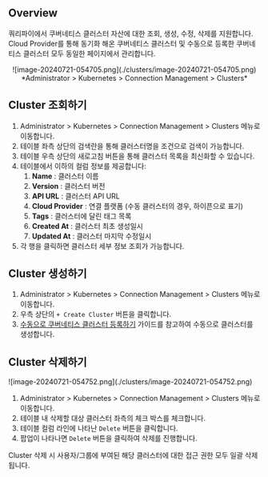 
## Overview

쿼리파이에서 쿠버네티스 클러스터 자산에 대한 조회, 생성, 수정, 삭제를 지원합니다. Cloud Provider를 통해 동기화 해온 쿠버네티스 클러스터 및 수동으로 등록한 쿠버네티스 클러스터 모두 동일한 페이지에서 관리합니다.
<p align="center">
![image-20240721-054705.png](./clusters/image-20240721-054705.png)
*Administrator &gt; Kubernetes &gt; Connection Management &gt; Clusters*
</p>


## Cluster 조회하기

1. Administrator &gt; Kubernetes &gt; Connection Management &gt; Clusters 메뉴로 이동합니다.
2. 테이블 좌측 상단의 검색란을 통해 클러스터명을 조건으로 검색이 가능합니다. 
3. 테이블 우측 상단의 새로고침 버튼을 통해 클러스터 목록을 최신화할 수 있습니다. 
4. 테이블에서 이하의 컬럼 정보를 제공합니다: 
    1.  **Name**  : 클러스터 이름
    2.  **Version**  : 클러스터 버전
    3.  **API URL**  : 클러스터 API URL
    4.  **Cloud Provider**  : 연결 플랫폼 (수동 클러스터의 경우, 하이픈으로 표기)
    5.  **Tags**  : 클러스터에 달린 태그 목록
    6.  **Created At**  : 클러스터 최초 생성일시
    7.  **Updated At**  : 클러스터 마지막 수정일시
5. 각 행을 클릭하면 클러스터 세부 정보 조회가 가능합니다.


## Cluster 생성하기

1. Administrator &gt; Kubernetes &gt; Connection Management &gt; Clusters 메뉴로 이동합니다.
2. 우측 상단의 `+ Create Cluster` 버튼을 클릭합니다.
3. [수동으로 쿠버네티스 클러스터 등록하기](https://chequer.atlassian.net/wiki/pages/createpage.action?spaceKey=QM&title=%EC%88%98%EB%8F%99%EC%9C%BC%EB%A1%9C%20%EC%BF%A0%EB%B2%84%EB%84%A4%ED%8B%B0%EC%8A%A4%20%ED%81%B4%EB%9F%AC%EC%8A%A4%ED%84%B0%20%EB%93%B1%EB%A1%9D%ED%95%98%EA%B8%B0&linkCreation=true&fromPageId=544381839) 가이드를 참고하여 수동으로 클러스터를 생성합니다.


## Cluster 삭제하기

<p align="left">
![image-20240721-054752.png](./clusters/image-20240721-054752.png)
</p>

1. Administrator &gt; Kubernetes &gt; Connection Management &gt; Clusters 메뉴로 이동합니다.
2. 테이블 내 삭제할 대상 클러스터 좌측의 체크 박스를 체크합니다.
3. 테이블 컬럼 라인에 나타난 `Delete` 버튼을 클릭합니다. 
4. 팝업이 나타나면 `Delete` 버튼을 클릭하여 삭제를 진행합니다.

<Callout type="important">
Cluster 삭제 시 사용자/그룹에 부여된 해당 클러스터에 대한 접근 권한 모두 일괄 삭제됩니다.
</Callout>
